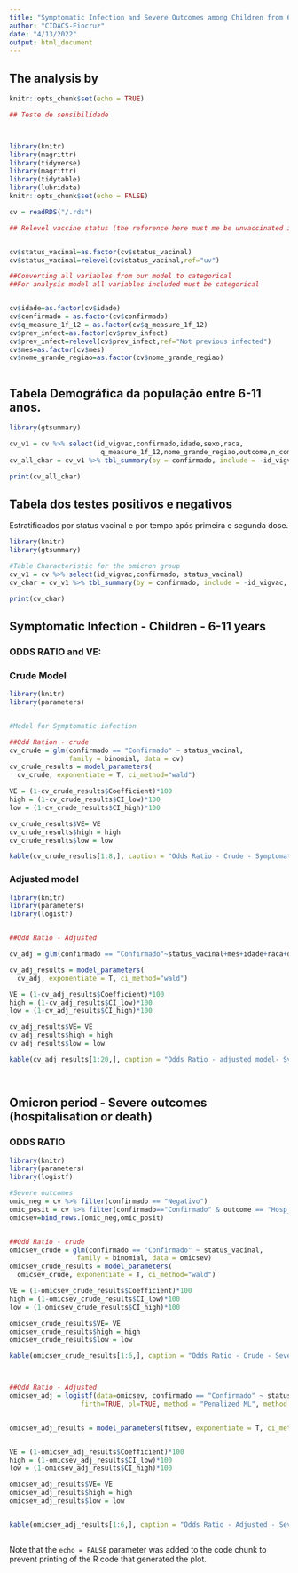 ```yaml
---
title: "Symptomatic Infection and Severe Outcomes among Children from 6-11 years"
author: "CIDACS-Fiocruz"
date: "4/13/2022"
output: html_document
---
```


## The analysis by  


```r
knitr::opts_chunk$set(echo = TRUE)

## Teste de sensibilidade 



library(knitr)
library(magrittr)
library(tidyverse)
library(magrittr)
library(tidytable)
library(lubridate)
knitr::opts_chunk$set(echo = FALSE)

cv = readRDS("/.rds")

## Relevel vaccine status (the reference here must me be unvaccinated individuals - uv)


cv$status_vacinal=as.factor(cv$status_vacinal)
cv$status_vacinal=relevel(cv$status_vacinal,ref="uv")

##Converting all variables from our model to categorical  
##For analysis model all variables included must be categorical 


cv$idade=as.factor(cv$idade)
cv$confirmado = as.factor(cv$confirmado)
cv$q_measure_1f_12 = as.factor(cv$q_measure_1f_12)
cv$prev_infect=as.factor(cv$prev_infect) 
cv$prev_infect=relevel(cv$prev_infect,ref="Not previous infected")
cv$mes=as.factor(cv$mes)
cv$nome_grande_regiao=as.factor(cv$nome_grande_regiao)



```


## Tabela Demográfica da população entre 6-11 anos. 

```r

library(gtsummary)

cv_v1 = cv %>% select(id_vigvac,confirmado,idade,sexo,raca,
                       q_measure_1f_12,nome_grande_regiao,outcome,n_comorb, prev_infect, mes)
cv_all_char = cv_v1 %>% tbl_summary(by = confirmado, include = -id_vigvac,digits = all_categorical() ~ c(0, 1))

print(cv_all_char)


```

## Tabela dos testes positivos e negativos 
Estratificados por status vacinal e por tempo após primeira e segunda dose. 

```r

library(knitr)
library(gtsummary)

#Table Characteristic for the omicron group 
cv_v1 = cv %>% select(id_vigvac,confirmado, status_vacinal)
cv_char = cv_v1 %>% tbl_summary(by = confirmado, include = -id_vigvac, percent = "row",digits = all_categorical() ~ c(0, 2))

print(cv_char)

```

## Symptomatic Infection - Children - 6-11 years
### ODDS RATIO and VE:  
### Crude Model
```r
library(knitr)
library(parameters)


#Model for Symptomatic infection

##Odd Ration - crude
cv_crude = glm(confirmado == "Confirmado" ~ status_vacinal,
               family = binomial, data = cv)
cv_crude_results = model_parameters(
  cv_crude, exponentiate = T, ci_method="wald")

VE = (1-cv_crude_results$Coefficient)*100
high = (1-cv_crude_results$CI_low)*100
low = (1-cv_crude_results$CI_high)*100

cv_crude_results$VE= VE
cv_crude_results$high = high
cv_crude_results$low = low

kable(cv_crude_results[1:8,], caption = "Odds Ratio - Crude - Symptomatic Infection - Childrens 6-11 anos",digits = 2)


```

### Adjusted model
```r
library(knitr)
library(parameters)
library(logistf)


##Odd Ratio - Adjusted 

cv_adj = glm(confirmado == "Confirmado"~status_vacinal+mes+idade+raca+q_measure_1f_12+n_comorb+prev_infect+nome_grande_regiao,family = binomial, data = cv)

cv_adj_results = model_parameters(
  cv_adj, exponentiate = T, ci_method="wald") 

VE = (1-cv_adj_results$Coefficient)*100
high = (1-cv_adj_results$CI_low)*100
low = (1-cv_adj_results$CI_high)*100

cv_adj_results$VE= VE
cv_adj_results$high = high
cv_adj_results$low = low

kable(cv_adj_results[1:20,], caption = "Odds Ratio - adjusted model- Symptomatic Infection - Children 6-11 years", digits = 2)




```



## Omicron period - Severe outcomes (hospitalisation or death)
### ODDS RATIO

```r
library(knitr)
library(parameters)
library(logistf)

#Severe outcomes 
omic_neg = cv %>% filter(confirmado == "Negativo")
omic_posit = cv %>% filter(confirmado=="Confirmado" & outcome == "Hosp_Death")
omicsev=bind_rows.(omic_neg,omic_posit)


##Odd Ratio - crude
omicsev_crude = glm(confirmado == "Confirmado" ~ status_vacinal,
                 family = binomial, data = omicsev)
omicsev_crude_results = model_parameters(
  omicsev_crude, exponentiate = T, ci_method="wald")

VE = (1-omicsev_crude_results$Coefficient)*100
high = (1-omicsev_crude_results$CI_low)*100
low = (1-omicsev_crude_results$CI_high)*100

omicsev_crude_results$VE= VE
omicsev_crude_results$high = high
omicsev_crude_results$low = low

kable(omicsev_crude_results[1:6,], caption = "Odds Ratio - Crude - Severe Outcomes - Omicron", digits = 2,format.args = list(scientific = FALSE))



##Odd Ratio - Adjusted 
omicsev_adj = logistf(data=omicsev, confirmado == "Confirmado" ~ status_waning+mes+sexo+idade+n_comorb+prev_infect+nome_grande_regiao,
                  firth=TRUE, pl=TRUE, method = "Penalized ML", method.ci ="profile likelihood")


omicsev_adj_results = model_parameters(fitsev, exponentiate = T, ci_method = "profile",  digits = 2)


VE = (1-omicsev_adj_results$Coefficient)*100
high = (1-omicsev_adj_results$CI_low)*100
low = (1-omicsev_adj_results$CI_high)*100

omicsev_adj_results$VE= VE
omicsev_adj_results$high = high
omicsev_adj_results$low = low


kable(omicsev_adj_results[1:6,], caption = "Odds Ratio - Adjusted - Severe Outcomes - Omicron", digits = 2, format.args = list(scientific = FALSE))



```
Note that the `echo = FALSE` parameter was added to the code chunk to prevent printing of the R code that generated the plot.
